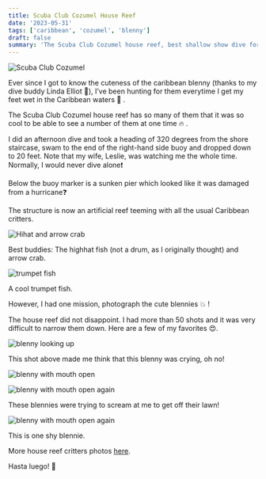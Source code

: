 ```yaml
---
title: Scuba Club Cozumel House Reef
date: '2023-05-31'
tags: ['caribbean', 'cozumel', 'blenny']
draft: false
summary: 'The Scuba Club Cozumel house reef, best shallow show dive for seeing small critters.'
---
```


<Image
  src="/static/images/cozumel-house-reef/ScubaClubhome2.jpeg"
  width={800}
  height={600}
  alt="Scuba Club Cozumel"
/>

Ever since I got to know the cuteness of the caribbean blenny (thanks to my dive buddy Linda Elliot 👏), I’ve been hunting for them everytime I get my feet wet in the Caribbean waters 🌊 .

The Scuba Club Cozumel house reef has so many of them that it was so cool to be able to see a number of them at one time 🔥 .

I did an afternoon dive and took a heading of 320 degrees from the shore staircase, swam to the end of the right-hand side buoy and dropped down to 20 feet. Note that my wife, Leslie, was watching me the whole time. Normally, I would never dive alone❗

Below the buoy marker is a sunken pier which looked like it was damaged from a hurricane❓

The structure is now an artificial reef teeming with all the usual Caribbean critters.

<Image
  src="/static/images/cozumel-house-reef/house_reef.jpg"
  width={800}
  height={600}
  alt="Hihat and arrow crab"
/>

Best buddies: The highhat fish (not a drum, as I originally thought) and arrow crab.

<Image
  src="/static/images/cozumel-house-reef/house_reef2.jpg"
  width={800}
  height={600}
  alt="trumpet fish"
/>

A cool trumpet fish.

However, I had one mission, photograph the cute blennies 💥 !

The house reef did not disappoint. I had more than 50 shots and it was very difficult to narrow them down. Here are a few of my favorites 😍.

<Image
  src="/static/images/cozumel-house-reef/blennies.jpg"
  width={800}
  height={600}
  alt="blenny looking up"
/>

This shot above made me think that this blenny was crying, oh no!

<Image
  src="/static/images/cozumel-house-reef/blennies-2.jpg"
  width={800}
  height={600}
  alt="blenny with mouth open"
/>

<Image
  src="/static/images/cozumel-house-reef/blennie_new.jpg"
  width={800}
  height={600}
  alt="blenny with mouth open again"
/>

These blennies were trying to scream at me to get off their lawn!

<Image
  src="/static/images/cozumel-house-reef/blennie2.jpg"
  width={800}
  height={600}
  alt="blenny with mouth open again"
/>

This is one shy blennie.

More house reef critters photos [here](https://generosalitton.smugmug.com/ScuaClubHouseReef-SeaCritters-Blennies/).

Hasta luego! 👋
